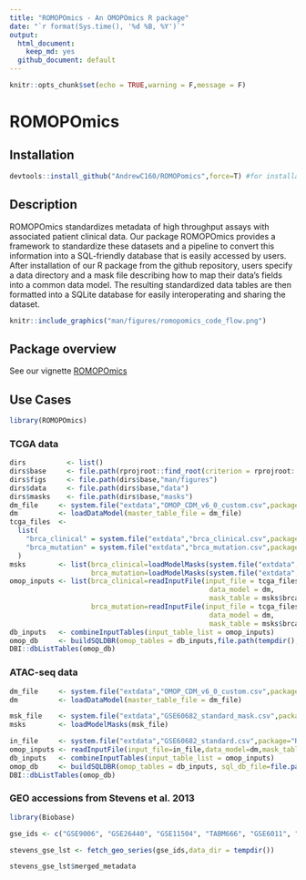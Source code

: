 ```yaml
---
title: "ROMOPOmics - An OMOPOmics R package"
date: "`r format(Sys.time(), '%d %B, %Y')`"
output:
  html_document:
    keep_md: yes
  github_document: default
---
```


```r
knitr::opts_chunk$set(echo = TRUE,warning = F,message = F)
```

# ROMOPOmics

## Installation

```r
devtools::install_github("AndrewC160/ROMOPomics",force=T) #for installation reference and not run
```

## Description

ROMOPOmics standardizes metadata of high throughput assays with associated patient clinical data. Our package ROMOPOmics provides a framework to standardize these datasets and a pipeline to convert this information into a SQL-friendly database that is easily accessed by users. After installation of our R package from the github repository, users specify a data directory and a mask file describing how to map their data's fields into a common data model. The resulting standardized data tables are then formatted into a SQLite database for easily interoperating and sharing the dataset.

```r
knitr::include_graphics("man/figures/romopomics_code_flow.png")
```

## Package overview

See our vignette [ROMOPOmics](vignettes/ROMOPOmics.Rmd)

## Use Cases

```r
library(ROMOPOmics)
```

### TCGA data

```r
dirs          <- list()
dirs$base     <- file.path(rprojroot::find_root(criterion = rprojroot::criteria$is_r_package))
dirs$figs     <- file.path(dirs$base,"man/figures")
dirs$data     <- file.path(dirs$base,"data")
dirs$masks    <- file.path(dirs$base,"masks")
dm_file     <- system.file("extdata","OMOP_CDM_v6_0_custom.csv",package="ROMOPOmics",mustWork = TRUE)
dm          <- loadDataModel(master_table_file = dm_file)
tcga_files  <- 
  list(
    "brca_clinical" = system.file("extdata","brca_clinical.csv",package="ROMOPOmics",mustWork = TRUE),
    "brca_mutation" = system.file("extdata","brca_mutation.csv",package="ROMOPOmics",mustWork = TRUE)
  )
msks        <- list(brca_clinical=loadModelMasks(system.file("extdata","brca_clinical_mask.csv",package="ROMOPOmics",mustWork = TRUE)),
                    brca_mutation=loadModelMasks(system.file("extdata","brca_mutation_mask.csv",package="ROMOPOmics",mustWork = TRUE)))
omop_inputs <- list(brca_clinical=readInputFile(input_file = tcga_files$brca_clinical,
                                                 data_model = dm,
                                                 mask_table = msks$brca_clinical),
                    brca_mutation=readInputFile(input_file = tcga_files$brca_mutation,
                                                 data_model = dm,
                                                 mask_table = msks$brca_mutation))
db_inputs   <- combineInputTables(input_table_list = omop_inputs)
omop_db     <- buildSQLDBR(omop_tables = db_inputs,file.path(tempdir(),"TCGA.sqlite"))
DBI::dbListTables(omop_db)
```

### ATAC-seq data

```r
dm_file     <- system.file("extdata","OMOP_CDM_v6_0_custom.csv",package="ROMOPOmics",mustWork = TRUE)
dm          <- loadDataModel(master_table_file = dm_file)

msk_file    <- system.file("extdata","GSE60682_standard_mask.csv",package="ROMOPOmics",mustWork = TRUE)
msks        <- loadModelMasks(msk_file)

in_file     <- system.file("extdata","GSE60682_standard.csv",package="ROMOPOmics",mustWork = TRUE)
omop_inputs <- readInputFile(input_file=in_file,data_model=dm,mask_table=msks,transpose_input_table = TRUE)
db_inputs   <- combineInputTables(input_table_list = omop_inputs)
omop_db     <- buildSQLDBR(omop_tables = db_inputs, sql_db_file=file.path(tempdir(),"GSE60682_sqlDB.sqlite"))
DBI::dbListTables(omop_db)
```

### GEO accessions from Stevens et al. 2013

```r

library(Biobase)

gse_ids <- c("GSE9006", "GSE26440", "GSE11504", "TABM666", "GSE6011", "GSE37721", "GSE20307", "GSE20436")

stevens_gse_lst <- fetch_geo_series(gse_ids,data_dir = tempdir())

stevens_gse_lst$merged_metadata

```

